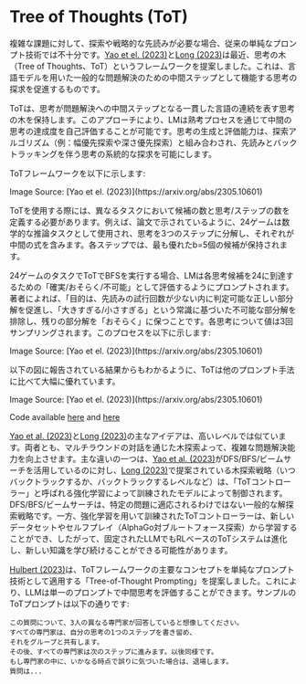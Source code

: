 # Tree of Thoughts (ToT)


複雑な課題に対して、探索や戦略的な先読みが必要な場合、従来の単純なプロンプト技術では不十分です。[Yao et el. (2023)](https://arxiv.org/abs/2305.10601)と[Long (2023)](https://arxiv.org/abs/2305.08291)は最近、思考の木（Tree of Thoughts、ToT）というフレームワークを提案しました。これは、言語モデルを用いた一般的な問題解決のための中間ステップとして機能する思考の探求を促進するものです。

ToTは、思考が問題解決への中間ステップとなる一貫した言語の連続を表す思考の木を保持します。このアプローチにより、LMは熟考プロセスを通じて中間の思考の達成度を自己評価することが可能です。思考の生成と評価能力は、探索アルゴリズム（例：幅優先探索や深さ優先探索）と組み合わされ、先読みとバックトラッキングを伴う思考の系統的な探求を可能にします。

ToTフレームワークを以下に示します:

<Screenshot src={TOT} alt="TOT" />
Image Source: [Yao et el. (2023)](https://arxiv.org/abs/2305.10601) 

ToTを使用する際には、異なるタスクにおいて候補の数と思考/ステップの数を定義する必要があります。例えば、論文で示されているように、24ゲームは数学的な推論タスクとして使用され、思考を3つのステップに分解し、それぞれが中間の式を含みます。各ステップでは、最も優れたb=5個の候補が保持されます。

24ゲームのタスクでToTでBFSを実行する場合、LMは各思考候補を24に到達するための「確実/おそらく/不可能」として評価するようにプロンプトされます。著者によれば、「目的は、先読みの試行回数が少ない内に判定可能な正しい部分解を促進し、「大きすぎる/小さすぎる」という常識に基づいた不可能な部分解を排除し、残りの部分解を「おそらく」に保つことです。各思考について値は3回サンプリングされます。このプロセスを以下に示します:

<Screenshot src={TOT2} alt="TOT2" />
Image Source: [Yao et el. (2023)](https://arxiv.org/abs/2305.10601) 

以下の図に報告されている結果からもわかるように、ToTは他のプロンプト手法に比べて大幅に優れています。

<Screenshot src={TOT3} alt="TOT3" />
Image Source: [Yao et el. (2023)](https://arxiv.org/abs/2305.10601) 

Code available [here](https://github.com/princeton-nlp/tree-of-thought-llm) and [here](https://github.com/jieyilong/tree-of-thought-puzzle-solver)

[Yao et al. (2023)](https://arxiv.org/abs/2305.10601)と[Long (2023)](https://arxiv.org/abs/2305.08291)の主なアイデアは、高いレベルでは似ています。両者とも、マルチラウンドの対話を通じた木探索よって、複雑な問題解決能力を向上させます。主な違いの一つは、[Yao et al. (2023)](https://arxiv.org/abs/2305.10601)がDFS/BFS/ビームサーチを活用しているのに対し、[Long (2023)](https://arxiv.org/abs/2305.08291)で提案されている木探索戦略（いつバックトラックするか、バックトラックするレベルなど）は、「ToTコントローラー」と呼ばれる強化学習によって訓練されたモデルによって制御されます。DFS/BFS/ビームサーチは、特定の問題に適応されるわけではない一般的な解探索戦略です。一方、強化学習を用いて訓練されたToTコントローラーは、新しいデータセットやセルフプレイ（AlphaGo対ブルートフォース探索）から学習することができ、したがって、固定されたLLMでもRLベースのToTシステムは進化し、新しい知識を学び続けることができる可能性があります。

[Hulbert (2023)](https://github.com/dave1010/tree-of-thought-prompting)は、ToTフレームワークの主要なコンセプトを単純なプロンプト技術として適用する「Tree-of-Thought Prompting」を提案しました。これにより、LLMは単一のプロンプトで中間思考を評価することができます。サンプルのToTプロンプトは以下の通りです:

```
この質問について、3人の異なる専門家が回答していると想像してください。
すべての専門家は、自分の思考の1つのステップを書き留め、
それをグループと共有します。
その後、すべての専門家は次のステップに進みます。以後同様です。
もし専門家の中に、いかなる時点で誤りに気づいた場合は、退場します。
質問は...
```
